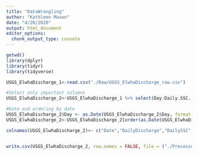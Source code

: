 ```yaml
---
title: "DataWrangling"
author: "Kathleen Mason"
date: "4/20/2020"
output: html_document
editor_options: 
  chunk_output_type: console
---
```


```r
getwd()
library(dplyr)
library(tidyr)
library(tidyverse)

USGS_ElwhaDischarge_1<-read.csv("./Raw/USGS_ElwhaDischarge_raw.csv")
```

```r

#Select only important columns
USGS_ElwhaDischarge_2<-USGS_ElwhaDischarge_1 %>% select(Day:Daily.SSC..mg.L., Daily.Suspended.Sediment.Load..tonnes.:Daily.SS.Load.of.sand..tonnes., Project.year)

#Date and ordering by date
USGS_ElwhaDischarge_2$Day <- as.Date(USGS_ElwhaDischarge_2$Day, format = "%m/%d/%Y")
USGS_ElwhaDischarge_2<-USGS_ElwhaDischarge_2[order(as.Date(USGS_ElwhaDischarge_2$Day, format="%Y-%m-%d")),]


```

```r

colnames(USGS_ElwhaDischarge_2)<- c("Date","DailyDischarge","DailySSC", "DailySuspendedSediment", "DailySSfines", "DailySSsand", "ProjectYear")



```

```r

write.csv(USGS_ElwhaDischarge_2, row.names = FALSE, file = ("./Processed/USGS_ElwhaRiver_processed.csv"))

```


